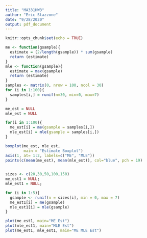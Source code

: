 ```yaml
---
title: "MA331HW3"
author: "Eric Stazzone"
date: "9/28/2020"
output: pdf_document
---
```


```r
knitr::opts_chunk$set(echo = TRUE)
```

```r
me <- function(gsample){
  estimate = (2/length(gsample)) * sum(gsample)
  return (estimate)
}
mle <- function(gsample){
  estimate = max(gsample)
  return (estimate)
}
samples <- matrix(0, nrow = 100, ncol = 30)
for (i in 1:100){
  samples[i,] = runif(n=30, min=0, max=7)
}

me_est = NULL
mle_est = NULL

for(i in 1:100){
  me_est[i] = me(gsample = samples[i,])
  mle_est[i] = mle(gsample = samples[i,])
}

boxplot(me_est, mle_est, 
        main = "Estimate Boxplot")
axis(1, at= 1:2, labels=c("ME", "MLE"))
points(c(mean(me_est), mean(mle_est)), col="blue", pch = 19)
        

sizes <- c(20,30,50,100,150)
me_est1 = NULL;
mle_est1 = NULL;

for (i in 1:5){
  gsample <- runif(n = sizes[i], min = 0, max = 7)
  me_est1[i] = me(gsample)
  mle_est1[i] = mle(gsample)
}

plot(me_est1, main="ME Est")
plot(mle_est1, main="MLE Est")
plot(me_est1, mle_est1, main="ME MLE Est")


```
